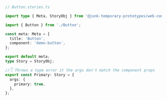 ```ts
// Button.stories.ts

import type { Meta, StoryObj } from '@junk-temporary-prototypes/web-components';

import { Button } from './Button';

const meta: Meta = {
  title: 'Button',
  component: 'demo-button',
};

export default meta;
type Story = StoryObj;

//👇 Throws a type error it the args don't match the component props
export const Primary: Story = {
  args: {
    primary: true,
  },
};
```
